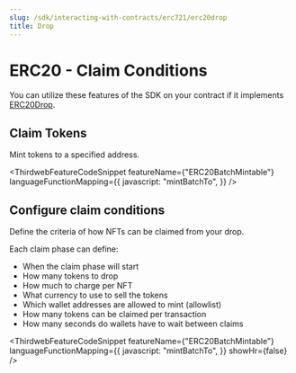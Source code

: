 ```yaml
---
slug: /sdk/interacting-with-contracts/erc721/erc20drop
title: Drop
---
```



# ERC20 - Claim Conditions

You can utilize these features of the SDK on your contract if it implements [ERC20Drop](/contractkit/erc20claimablewithconditions).

<div className="row" style={{ marginBottom: 24 }}>
  <div className="col col--12" style={{ marginTop: 8 }}>
    <QuickstartCard
      name="Learn how to implement ERC20Drop in your smart contract"
      link={"/contractkit/erc20claimablewithconditions"}
      image="/assets/icons/general.png"
    />
  </div>
</div>

## Claim Tokens

Mint tokens to a specified address.

<ThirdwebFeatureCodeSnippet
  featureName={"ERC20BatchMintable"}
  languageFunctionMapping={{
    javascript: "mintBatchTo",
  }}
/>

## Configure claim conditions

Define the criteria of how NFTs can be claimed from your drop.

Each claim phase can define:

- When the claim phase will start
- How many tokens to drop
- How much to charge per NFT
- What currency to use to sell the tokens
- Which wallet addresses are allowed to mint (allowlist)
- How many tokens can be claimed per transaction
- How many seconds do wallets have to wait between claims

<ThirdwebFeatureCodeSnippet
  featureName={"ERC20BatchMintable"}
  languageFunctionMapping={{
    javascript: "mintBatchTo",
  }}
  showHr={false}
/>
